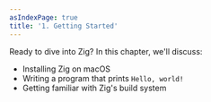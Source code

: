 ```yaml
---
asIndexPage: true
title: '1. Getting Started'
---
```


Ready to dive into Zig? In this chapter, we'll discuss:

- Installing Zig on macOS
- Writing a program that prints `Hello, world!`
- Getting familiar with Zig's build system
